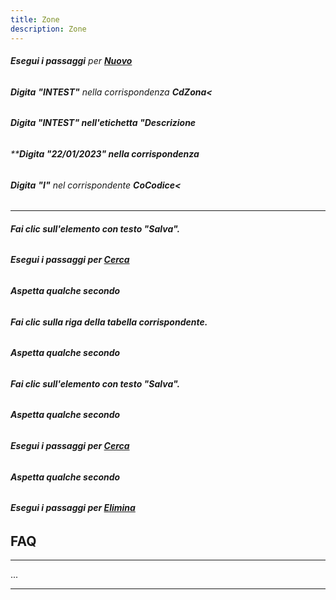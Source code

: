 ```yaml
---
title: Zone
description: Zone
---
```

###### **Esegui i passaggi** per **[Nuovo](Nuovo)**

###### **Digita** **"INTEST"** nella corrispondenza **CdZona<**

###### ****Digita** **"INTEST"** nell'etichetta **"Descrizione****

###### ******Digita** **"22/01/2023"** nella corrispondenza**

###### **Digita** **"I"** nel corrispondente **CoCodice<**

******

###### **********Fai clic** sull'elemento con **testo "Salva"**.********

###### **********Esegui i passaggi** per **[Cerca](Cerca)**********

###### **********Aspetta** qualche secondo********

###### **********Fai clic** sulla **riga della tabella** corrispondente.********

###### **********Aspetta** qualche secondo********

###### **********Fai clic** sull'elemento con **testo "Salva"**.********

###### **********Aspetta** qualche secondo********

###### **********Esegui i passaggi** per **[Cerca](Cerca)**********

###### **********Aspetta** qualche secondo********

###### **********Esegui i passaggi** per **[Elimina](Elimina)**********

********FAQ********
-------------------

********

...

********